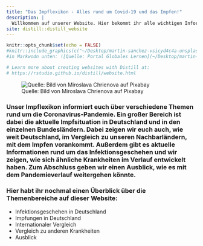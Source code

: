 ```yaml
---
title: "Das Impflexikon - Alles rund um Covid-19 und das Impfen!"
description: |
  Willkommen auf unserer Website. Hier bekommt ihr alle wichtigen Informationen über die Coronavirus-Pandemie. Außerdem informieren wir euch in diesem Zusammenhang über das Thema Impfen und über das aktuelle Infektionsgeschehen.
site: distill::distill_website
---
```


```r
knitr::opts_chunk$set(echo = FALSE)
#knitr::include_graphics(c("~/Desktop/martin-sanchez-vsicyd4c4a-unsplash.jpg"))
#in Markwodn unten: ![Quelle: Portal Globales Lernen](~/Desktop/martin-sanchez-vsicyd4c4a-unsplash.jpg)

# Learn more about creating websites with Distill at:
# https://rstudio.github.io/distill/website.html

```

![Quelle: Bild von Miroslava Chrienova auf Pixabay](Images/covid-4948866_1920.jpg)

### Unser Impflexikon informiert euch über verschiedene Themen rund um die Coronavirus-Pandemie. Ein großer Bereich ist dabei die aktuelle Impfsituation in Deutschland und in den einzelnen Bundesländern. Dabei zeigen wir euch auch, wie weit Deutschland, im Vergleich zu unseren Nachbarländern, mit dem Impfen vorankommt. Außerdem gibt es aktuelle Informationen rund um das Infektionsgeschehen und wir zeigen, wie sich ähnliche Krankheiten im Verlauf entwickelt haben. Zum Abschluss geben wir einen Ausblick, wie es mit dem Pandemieverlauf weitergehen könnte.

### Hier habt ihr nochmal einen Überblick über die Themenbereiche auf dieser Website:
* Infektionsgeschehen in Deutschland 
* Impfungen in Deutschland 
* Internationaler Vergleich
* Vergleich zu anderen Krankheiten 
* Ausblick 




